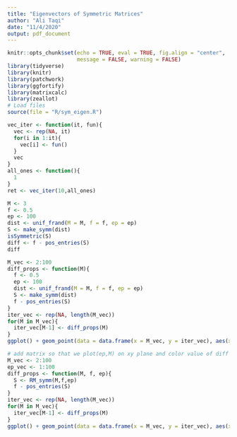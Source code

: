 ```yaml
---
title: "Eigenvectors of Symmetric Matrices"
author: "Ali Taqi"
date: "11/4/2020"
output: pdf_document
---
```


```r
knitr::opts_chunk$set(echo = TRUE, eval = TRUE, fig.align = "center", 
                      message = FALSE, warning = FALSE)
library(tidyverse)
library(knitr)
library(patchwork)
library(ggfortify)
library(matrixcalc)
library(zeallot)
# Load files
source(file = "R/sym_eigen.R")
```

```r
vec_iter <- function(it, fun){
  vec <- rep(NA, it)
  for(i in 1:it){
    vec[i] <- fun()
  }
  vec
}
all_ones <- function(){
  1
}
ret <- vec_iter(10,all_ones)
```

```r
M <- 3
f <- 0.5
ep <- 100
dist <- unif_frand(M = M, f = f, ep = ep)
S <- make_symm(dist)
isSymmetric(S)
diff <- f - pos_entries(S)
diff
```

```r
M_vec <- 2:100
diff_props <- function(M){
  f <- 0.5
  ep <- 100
  dist <- unif_frand(M = M, f = f, ep = ep)
  S <- make_symm(dist)
  f - pos_entries(S)
}
iter_vec <- rep(NA, length(M_vec))
for(M in M_vec){
  iter_vec[M-1] <- diff_props(M)
}
ggplot() + geom_point(data = data.frame(x = M_vec, y = iter_vec), aes(x=x,y=y))
```

```r
# add matrix so that we plot(ep,M) on xy plane and color value of diff to show 2d relation of convergence of our method
M_vec <- 2:100
ep_vec <- 1:100
diff_props <- function(M, f, ep){
  S <- RM_symm(M,f,ep)
  f - pos_entries(S)
}
iter_vec <- rep(NA, length(M_vec))
for(M in M_vec){
  iter_vec[M-1] <- diff_props(M)
}
ggplot() + geom_point(data = data.frame(x = M_vec, y = iter_vec), aes(x=x,y=y))
```

